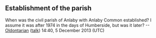 <article id="11280876" title=Talk:Anlaby with Anlaby Common>
	<talkpage id="11280876" title="Talk:Anlaby with Anlaby Common">
{{WikiProjectBannerShell|1=
{{WikiProject UK geography|class=Stub|importance=Low}}
{{WikiProject England|class=Stub|importance=low}}
{{WikiProject Yorkshire|class=Start|importance=Low}}

}}

== Establishment of the parish ==

When was the civil parish of Anlaby with Anlaby Common established? I assume it was after 1974 in the days of Humberside, but was it later? --[[User:Oldontarian|Oldontarian]] ([[User talk:Oldontarian|talk]]) 14:40, 5 December 2013 (UTC)
	</talkpage>
</article>